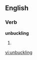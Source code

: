 
==English==

===Verb===
'''unbuckling'''

# {{present participle of|[[unbuckle]]}}

[[vi:unbuckling]]